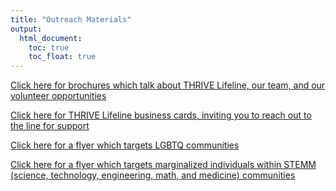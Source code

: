 ```yaml
---
title: "Outreach Materials"
output:
  html_document:
    toc: true
    toc_float: true
---
```


[Click here for brochures which talk about THRIVE Lifeline, our team, and our volunteer opportunities](https://drive.google.com/file/d/1XJDqey5d-y2v7nPSTI8nwGMmNLlzYXx1/view?usp=drive_link)

[Click here for THRIVE Lifeline business cards, inviting you to reach out to the line for support](https://drive.google.com/drive/u/0/folders/185IRJMNA-hbLaXx5NHqifEuWnh11gmy8)

[Click here for a flyer which targets LGBTQ communities](https://drive.google.com/file/d/1HtgCYWuMyS0oc3NLeHdeCmvDdPP3K9zG/view?usp=drive_link)

[Click here for a flyer which targets marginalized individuals within STEMM (science, technology, engineering, math, and medicine) communities](https://drive.google.com/file/d/15SeBeD6MrcQbzG1d56_vwXsCWhMHJ7bl/view?usp=sharing)